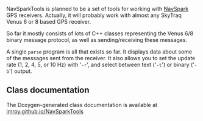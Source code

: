 NavSparkTools is planned to be a set of tools for working with
[http://www.navspark.com.tw/ NavSpark] GPS receivers. Actually, it will
probably work with almost any SkyTraq Venus 6 or 8 based GPS receiver.

So far it mostly consists of lots of C++ classes representing the Venus 6/8
binary message protocol, as well as sending/receiving these messages.

A single <tt>parse</tt> program is all that exists so far. It displays data
about some of the messages sent from the receiver. It also allows you to set
the update rate (1, 2, 4, 5, or 10 Hz) with '<tt>-r</tt>', and select between
text ('<tt>-t</tt>') or binary ('<tt>-b</tt>') output.

== Class documentation ==

The Doxygen-generated class documentation is available at [http://imroy.github.io/NavSparkTools imroy.github.io/NavSparkTools]
